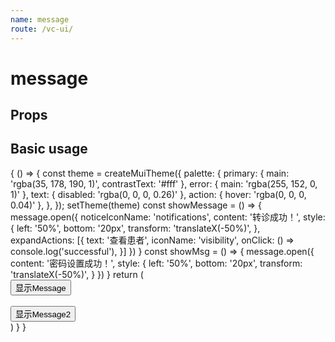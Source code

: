 ```yaml
--- 
name: message
route: /vc-ui/
--- 
```




# message

## Props

<Props of={message} />

## Basic usage 

<Playground>
  {
    () => {
      const theme = createMuiTheme({
        palette: {
          primary: { main: 'rgba(35, 178, 190, 1)', contrastText: '#fff' },
          error: { main: 'rgba(255, 152, 0, 1)' },
          text: { disabled: 'rgba(0, 0, 0, 0.26)' },
          action: { hover: 'rgba(0, 0, 0, 0.04)' },
        },
      });
      setTheme(theme)
      const showMessage = () => {
        message.open({
          noticeIconName: 'notifications',
          content: '转诊成功！',
          style: { left: '50%', bottom: '20px', transform: 'translateX(-50%)', },
          expandActions: [{
            text: '查看患者',
            iconName: 'visibility',
            onClick: () => console.log('successful'),
          }]
        })
      }
      const showMsg = () => {
        message.open({
          content: '密码设置成功！',
          style: { left: '50%', bottom: '20px', transform: 'translateX(-50%)', }
        })
      }
      return (
        <ThemeProvider theme={theme}>
          <div>
            <Button variant="contained" onClick={showMessage}>显示Message</Button>
            <br/><br/>
            <Button variant="contained" onClick={showMsg}>显示Message2</Button>
          </div>
        </ThemeProvider>
      )
    }
  }
</Playground>

